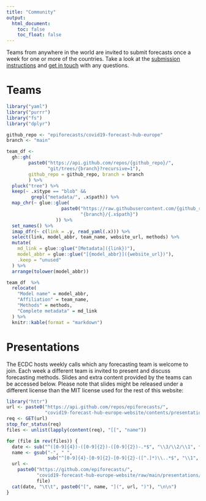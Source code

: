 ```yaml
---
title: "Community"
output:
  html_document:
    toc: false
    toc_float: false
---
```

Teams from anywhere in the world are invited to submit forecasts once a week for one or more of the countries. Take a look at the [submission instructions](https://github.com/epiforecasts/covid19-forecast-hub-europe/wiki) and [get in touch](contact.html) with any questions.

# Teams

```r
library("yaml")
library("purrr")
library("fs")
library("dplyr")

github_repo <- "epiforecasts/covid19-forecast-hub-europe"
branch <- "main"

team_df <-
  gh::gh(
        paste0("https://api.github.com/repos/{github_repo}/",
               "git/trees/{branch}?recursive=1"),
        github_repo = github_repo, branch = branch
        ) %>%
  pluck("tree") %>%
  keep(~ .x$type == "blob" &&
         grepl("metadata/", .x$path)) %>%
  map_chr(~ glue::glue(
                    paste0("https://raw.githubusercontent.com/{github_repo}/",
                           "{branch}/{.x$path}")
                  )) %>%
  set_names() %>%
  imap_dfr(~ c(link = .y, read_yaml(.x))) %>%
  select(link, model_abbr, team_name, website_url, methods) %>%
  mutate(
    md_link = glue::glue("[Metadata]({link})"),
    model_abbr = glue::glue("[{model_abbr}]({website_url})"),
    .keep = "unused"
  ) %>%
  arrange(tolower(model_abbr))

team_df  %>%
  relocate(
    "Model name" = model_abbr,
    "Affiliation" = team_name,
    "Methods" = methods,
    "Complete metadata" = md_link
  ) %>%
  knitr::kable(format = "markdown")
```

# Presentations

The ECDC hosts weekly calls which any forecasting team is welcome to join. Each week a different team is invited to present and discuss forecasting methods. Slides and extra content provided by the teams can be accessed below. Please note that slides might be released under a different license than the MIT license used for the rest of this website:

```r
library("httr")
url <- paste0("https://api.github.com/repos/epiforecasts/",
              "covid19-forecast-hub-europe-website/contents/presentations")
req <- GET(url)
stop_for_status(req)
files <- unlist(lapply(content(req), "[[", "name"))

for (file in rev(files)) {
  date <- sub("^([0-9]{4})-([0-9]{2})-([0-9]{2})-.*$", "\\3/\\2/\\1", file)
  name <- gsub("-", " ",
               sub("^[0-9]{4}-[0-9]{2}-[0-9]{2}-([^.]*)\\..*$", "\\1", file))
  url <-
    paste0("https://github.com/epiforecasts/",
           "covid19-forecast-hub-europe-website/raw/main/presentations/",
           file)
  cat(date, "\t\t", paste0("[", name, "](", url, ")"), "\n\n")
}
```
